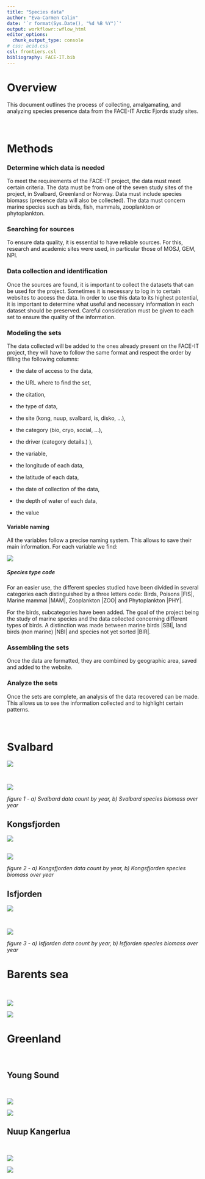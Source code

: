 ```yaml
---
title: "Species data"
author: "Eva-Carmen Calin"
date: '`r format(Sys.Date(), "%d %B %Y")`'
output: workflowr::wflow_html
editor_options:
  chunk_output_type: console
# css: acid.css
csl: frontiers.csl
bibliography: FACE-IT.bib
---
```


# Overview

This document outlines the process of collecting, amalgamating, and analyzing species presence data from the FACE-IT Arctic Fjords study sites.\
\
\

# Methods

### Determine which data is needed

To meet the requirements of the FACE-IT project, the data must meet certain criteria. The data must be from one of the seven study sites of the project, in Svalbard, Greenland or Norway. Data must include species biomass (presence data will also be collected). The data must concern marine species such as birds, fish, mammals, zooplankton or phytoplankton.\

### Searching for sources

To ensure data quality, it is essential to have reliable sources. For this, research and academic sites were used, in particular those of MOSJ, GEM, NPI.\

### Data collection and identification

Once the sources are found, it is important to collect the datasets that can be used for the project. Sometimes it is necessary to log in to certain websites to access the data. In order to use this data to its highest potential, it is important to determine what useful and necessary information in each dataset should be preserved. Careful consideration must be given to each set to ensure the quality of the information.\

### Modeling the sets

The data collected will be added to the ones already present on the FACE-IT project, they will have to follow the same format and respect the order by filling the following columns:

-   the date of access to the data,

-   the URL where to find the set,

-   the citation,

-   the type of data,

-   the site (kong, nuup, svalbard, is, disko, ...),

-   the category (bio, cryo, social, ...),

-   the driver (category details.) ),

-   the variable,

-   the longitude of each data,

-   the latitude of each data,

-   the date of collection of the data,

-   the depth of water of each data,

-   the value\

#### Variable naming

All the variables follow a precise naming system. This allows to save their main information. For each variable we find:

![](assets/species_nomenclature_naming_variable.png)

##### Species type code

For an easier use, the different species studied have been divided in several categories each distinguished by a three letters code: Birds, Poisons \|FIS\|, Marine mammal \|MAM\|, Zooplankton \|ZOO\| and Phytoplankton \|PHY\|.

For the birds, subcategories have been added. The goal of the project being the study of marine species and the data collected concerning different types of birds. A distinction was made between marine birds \|SBI\|, land birds (non marine) \|NBI\| and species not yet sorted \|BIR\|.

### Assembling the sets

Once the data are formatted, they are combined by geographic area, saved and added to the website.

### Analyze the sets

Once the sets are complete, an analysis of the data recovered can be made. This allows us to see the information collected and to highlight certain patterns.\
\
\

# Svalbard

![](assets/species_svalbard_files.png)

\

![](assets/svalbard_species_data.png.png)

*figure 1 - a) Svalbard data count by year, b) Svalbard species biomass over year*

## Kongsfjorden

![](assets/species_kong_files.png)

\
![](assets/kong_species_data.png.png)

*figure 2 - a) Kongsfjorden data count by year, b) Kongsfjorden species biomass over year*

## Isfjorden

![](assets/species_is_files.png)

\

![](assets/is_species_data.png.png)

*figure 3 - a) Isfjorden data count by year, b) Isfjorden species biomass over year*

# Barents sea

\

![](assets/species_barents_files.png)

![](assets/species_barents_years.png)

# Greenland

\

## Young Sound

\

![](assets/species_young_files.png)

![](assets/species_young_years.png)

## Nuup Kangerlua

\

![](assets/species_nuup_files.png)

![](assets/species_nuup_years.png)
